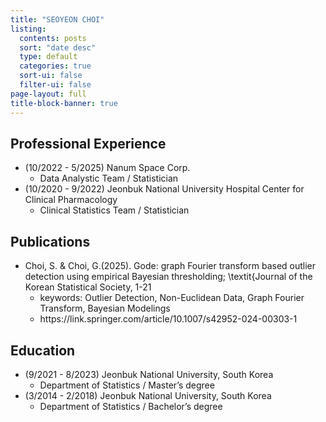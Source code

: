 ```yaml
---
title: "SEOYEON CHOI"
listing:
  contents: posts
  sort: "date desc"
  type: default
  categories: true
  sort-ui: false
  filter-ui: false
page-layout: full
title-block-banner: true
---
```


::: {.panel-tabset} 

## Professional Experience

- (10/2022 - 5/2025) Nanum Space Corp.
    - Data Analystic Team / Statistician
- (10/2020 - 9/2022) Jeonbuk National University Hospital Center for Clinical Pharmacology
    - Clinical Statistics Team / Statistician

## Publications

- Choi, S. & Choi, G.(2025). Gode: graph Fourier transform based outlier detection using empirical Bayesian thresholding; \textit{Journal of the Korean Statistical Society, 1-21
    - keywords: Outlier Detection, Non-Euclidean Data, Graph Fourier Transform, Bayesian Modelings
    - https://link.springer.com/article/10.1007/s42952-024-00303-1

## Education

- (9/2021 - 8/2023) Jeonbuk National University, South Korea
    - Department of Statistics / Master's degree
- (3/2014 - 2/2018) Jeonbuk National University, South Korea
    - Department of Statistics / Bachelor's degree
    
:::
